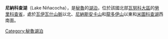 {{coord|10|13|01|S|76|53|48|W|display=title|region:BO_type:waterbody_source:GNS-enwiki}}

'''尼納科查湖'''（Lake Niñacocha），是[[秘魯|秘魯]]的[[湖泊|湖泊]]，位於該國北部[[瓦努科大區|瓦努科大區]]的[[勞里科查省|勞里科查省]]，處於[[瓦伊瓦什山脈|瓦伊瓦什山脈]]以北、[[尼納斯安卡山|尼納斯安卡山]]和[[龍多伊山|龍多伊山]]以東和[[米圖科查湖|米圖科查湖]]西南面。

{{Peru-geo-stub}}
[[Category:秘魯湖泊|Category:秘魯湖泊]]